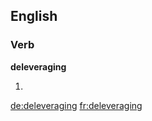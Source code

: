 ==English==

===Verb===
'''deleveraging'''

# {{present participle of|deleverage}}

[[de:deleveraging]]
[[fr:deleveraging]]